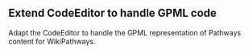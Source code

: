 == Extend CodeEditor to handle GPML code ==

Adapt the CodeEditor to handle the GPML representation of Pathways content for WikiPathways.
